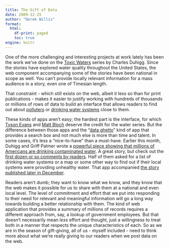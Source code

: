 ```yaml
---
title: The Gift of Data
date: 2009-12-25
author: "Derek Willis"
format:
  html:
    df-print: paged
    toc: true
engine: knitr
---
```


One of the more challenging and interesting projects at work lately has been the work we've done on the [Toxic Waters](http://projects.nytimes.com/toxic-waters) series by Charles Duhigg. Since the stories have explored water quality throughout the United States, the web component accompanying some of the stories have been national in scope as well. You can't provide locally relevant information for a mass audience in a story, even one of Timesian length.

That constraint - which still exists on the web, albeit it less so than for print publications - makes it easier to justify working with hundreds of thousands or millions of rows of data to build an interface that allows readers to find out about [polluters](http://projects.nytimes.com/toxic-waters/polluters) or [drinking water systems](http://projects.nytimes.com/toxic-waters/contaminants) close to them.

These kinds of apps aren't easy; the hardest part is the interface, for which [Tyson Evans](http://www.tysonevans.com/) and [Matt Bloch](http://maps.grammata.com/) deserve the credit for the water series. But the difference between those apps and the "[data ghetto](http://www.mattwaite.com/posts/2008/jan/03/data-ghettos/)" kind of app that provides a search box and not much else is more than time and talent. In some cases, it's less a "nice-to-have" than a must-have. Earlier this month, Duhigg and Griff Palmer wrote a [powerful piece showing that millions of Americans are drinking contaminated water](http://www.nytimes.com/2009/12/08/business/energy-environment/08water.html). A great story, but check out the [first dozen or so comments by readers](http://community.nytimes.com/comments/www.nytimes.com/2009/12/08/business/energy-environment/08water.html?sort=oldest). Half of them asked for a list of drinking water systems or a map or some other way to find out if their local systems were providing unhealthy water. That app accompanied [the story published later in December](http://www.nytimes.com/2009/12/17/us/17water.html).

Readers aren't dumb; they want to know what we know, and they know that the web makes it possible for us to share with them at a national and even local level. The level of commitment and effort that we put into responding to their need for relevant and meaningful information will go a long way towards building a better relationship with them. The kind of web application that provides a summary of millions of records requires a different approach from, say, a lookup of government employees. But that doesn't necessarily mean _less_ effort and thought, just a willingness to treat both in a manner that respects the unique characteristics of each. So as we are in the season of gift-giving, all of us - myself included - need to think more about what we're really giving to our readers when we post data on the web.